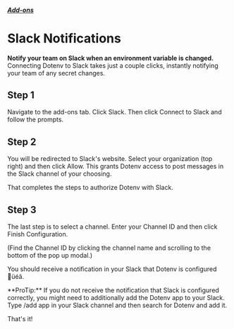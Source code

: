 

##### [Add-ons](/docs/addons)
# Slack Notifications

**Notify your team on Slack when an environment variable is changed.** Connecting Dotenv to Slack takes just a couple clicks, instantly notifying your team of any secret changes.

## Step 1

Navigate to the add-ons tab. Click Slack. Then click Connect to Slack and follow the prompts.

<ScreenshotBrowser url='/assets/img/cloudinary/development-Dotenv_cnnle8.png' />

## Step 2

You will be redirected to Slack's website. Select your organization (top right) and then click Allow. This grants Dotenv access to post messages in the Slack channel of your choosing.

That completes the steps to authorize Dotenv with Slack.

<ScreenshotBrowser url='/assets/img/cloudinary/Dotenv-development-is-requesting-permission-to-access-the-dotenv-Slack-workspace-dotenv-Slack_vwbe0v.png' />

## Step 3

The last step is to select a channel. Enter your Channel ID and then click Finish Configuration.

(Find the Channel ID by clicking the channel name and scrolling to the bottom of the pop up modal.)

You should receive a notification in your Slack that Dotenv is configured üéâ.

<ScreenshotBrowser url='/assets/img/cloudinary/development-Dotenv_2_bnb5uv.png' />

<Note>
  **ProTip:** If you do not receive the notification that Slack is configured correctly, you might need to additionally add the Dotenv app to your Slack. Type /add app in your Slack channel and then search for Dotenv and add it.
</Note>

That's it!
